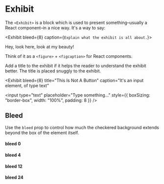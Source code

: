 
# Exhibit

The `<Exhibit>` is a block which is used to present something–usually a React component–in a nice way. It's a way to say:

<Exhibit bleed={8} caption={`Explain what the exhibit is all about.`}>
  <div style={{ height: 40, padding: "0 16px", background: "teal", color: "white", display: "flex", alignItems: "center" }}>
    Hey, look here, look at my beauty!
  </div>
</Exhibit>

Think of it as a `<figure>` + `<figcaption>` for React components.

Add a title to the exhibit if it helps the reader to understand the exhibit better. The title is placed snuggly to the exhibit.

<Exhibit
  bleed={8}
  title="This Is Not A Button"
  caption="It's an input element, of type text"
>
  <input type="text" placeholder="Type something…" style={{ boxSizing: "border-box", width: "100%", padding: 8 }} />
</Exhibit>

## Bleed

Use the `bleed` prop to control how much the checkered background extends beyond the box of the element itself.

#### bleed 0

<Exhibit bleed={0}>
  <div style={{ height: 40, padding: "0 16px", background: "teal", color: "white", display: "flex", alignItems: "center" }}>
  </div>
</Exhibit>

#### bleed 4

<Exhibit bleed={4}>
  <div style={{ height: 40, padding: "0 16px", background: "teal", color: "white", display: "flex", alignItems: "center" }}>
  </div>
</Exhibit>

#### bleed 12

<Exhibit bleed={12}>
  <div style={{ height: 40, padding: "0 16px", background: "teal", color: "white", display: "flex", alignItems: "center" }}>
  </div>
</Exhibit>

#### bleed 24

<Exhibit bleed={24}>
  <div style={{ height: 40, padding: "0 16px", background: "teal", color: "white", display: "flex", alignItems: "center" }}>
  </div>
</Exhibit>
